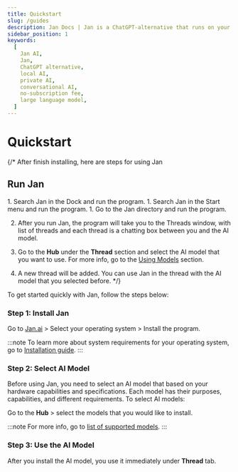 ```yaml
---
title: Quickstart
slug: /guides
description: Jan Docs | Jan is a ChatGPT-alternative that runs on your own computer, with a local API server.
sidebar_position: 1
keywords:
  [
    Jan AI,
    Jan,
    ChatGPT alternative,
    local AI,
    private AI,
    conversational AI,
    no-subscription fee,
    large language model,
  ]
---
```



# Quickstart

{/* After finish installing, here are steps for using Jan

## Run Jan

<Tabs>
    <TabItem value="mac" label="MacOS" default>
        1. Search Jan in the Dock and run the program.
    </TabItem>
    <TabItem value="windows" label="Windows" default>
        1. Search Jan in the Start menu and run the program.
    </TabItem>
    <TabItem value="linux" label="Linux" default>
        1. Go to the Jan directory and run the program.
    </TabItem>
</Tabs>

2. After you run Jan, the program will take you to the Threads window, with list of threads and each thread is a chatting box between you and the AI model.

3. Go to the **Hub** under the **Thread** section and select the AI model that you want to use. For more info, go to the [Using Models](category/using-models) section.

4. A new thread will be added. You can use Jan in the thread with the AI model that you selected before. */}

To get started quickly with Jan, follow the steps below:

### Step 1: Install Jan

Go to [Jan.ai](https://jan.ai/) > Select your operating system > Install the program.

:::note
To learn more about system requirements for your operating system, go to [Installation guide](/guides/install).
:::

### Step 2: Select AI Model

Before using Jan, you need to select an AI model that based on your hardware capabilities and specifications. Each model has their purposes, capabilities, and different requirements. To select AI models: 

Go to the **Hub** > select the models that you would like to install.

:::note
For more info, go to [list of supported models](/guides/models-list/). 
:::

### Step 3: Use the AI Model

After you install the AI model, you use it immediately under **Thread** tab.
